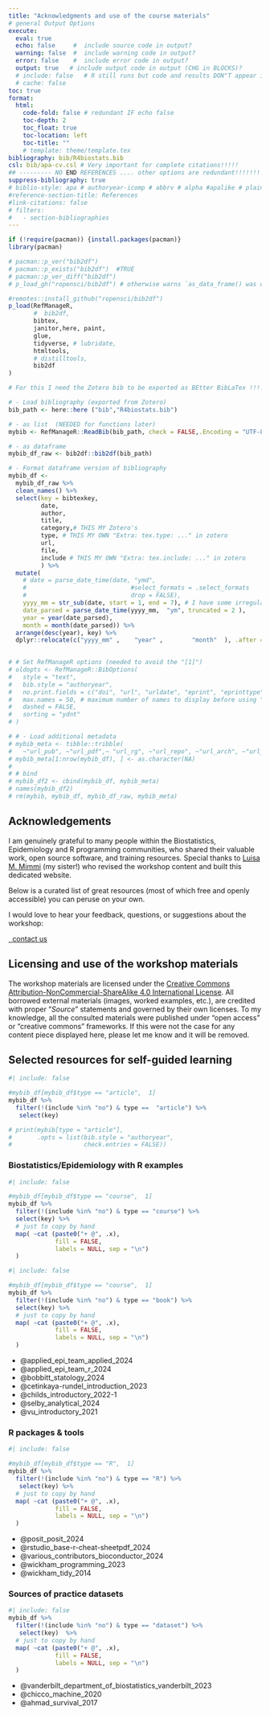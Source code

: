```yaml
---
title: "Acknowledgments and use of the course materials"
# general Output Options
execute:     
  eval: true
  echo: false     #  include source code in output?
  warning: false  #  include warning code in output?
  error: false    #  include error code in output?
  output: true   # include output code in output (CHG in BLOCKS)?
  # include: false   # R still runs but code and results DON"T appear in output  
  # cache: false
toc: true
format:
  html:
    code-fold: false # redundant IF echo false 
    toc-depth: 2
    toc_float: true
    toc-location: left
    toc-title: ""
    # template: theme/template.tex  
bibliography: bib/R4biostats.bib
csl: bib/apa-cv.csl # Very important for complete citations!!!!! 
## --------- NO END REFERENCES .... other options are redundant!!!!!!!!!!!!!!!!!!!!!!!!!!!!!!
suppress-bibliography: true
# biblio-style: apa # authoryear-icomp # abbrv # alpha #apalike # plain # unsrt #siam
#reference-section-title: References
#link-citations: false
# filters:
#   - section-bibliographies
---
```


<!-- ::: {.callout-caution collapse="false"} -->
<!-- Website construction in progress... -->
<!-- ::: -->

```r
if (!require(pacman)) {install.packages(pacman)} 
library(pacman)

# pacman::p_ver("bib2df")
# pacman::p_exists("bib2df")  #TRUE
# pacman::p_ver_diff("bib2df")
# p_load_gh("ropensci/bib2df") # otherwise warns `as_data_frame() was deprecated in tibble 2.0.0.`

#remotes::install_github("ropensci/bib2df")
p_load(RefManageR,
       #  bib2df,
       bibtex,
       janitor,here, paint,
       glue,
       tidyverse, # lubridate,
       htmltools,
       # distilltools,
       bib2df
)

```

```r
# For this I need the Zotero bib to be exported as BEtter BibLaTex !!!!!!!!!!!!!

# - Load bibliography (exported from Zotero)
bib_path <- here::here ("bib","R4biostats.bib")

# - as list  (NEEDED for functions later)
mybib <- RefManageR::ReadBib(bib_path, check = FALSE,.Encoding = "UTF-8" )  #bibtex::do_read_bib(file = bib_path, encoding = "unknown", srcfile)

# - as dataframe
mybib_df_raw <- bib2df::bib2df(bib_path)  

# - Format dataframe version of bibliography
mybib_df <-
  mybib_df_raw %>%
  clean_names() %>%
  select(key = bibtexkey, 
         date, 
         author, 
         title, 
         category,# THIS MY Zotero's 
         type, # THIS MY OWN "Extra: tex.type: ..." in zotero 
         url, 
         file, 
         include # THIS MY OWN "Extra: tex.include: ..." in zotero 
         ) %>%
  mutate(
    # date = parse_date_time(date, "ymd",
    # 							  #select_formats = .select_formats
    # 							  drop = FALSE),
    yyyy_mm = str_sub(date, start = 1, end = 7), # I have some irregularities in format  
    date_parsed = parse_date_time(yyyy_mm,  "ym", truncated = 2 ),
    year = year(date_parsed), 
    month = month(date_parsed)) %>%
  arrange(desc(year), key) %>% 
  dplyr::relocate(c("yyyy_mm" ,    "year" ,        "month"  ), .after =date)

   
# # Set RefManageR options (needed to avoid the "[1]")
# oldopts <- RefManageR::BibOptions(
# 	style = "text",
# 	bib.style = "authoryear", 
# 	no.print.fields = c("doi", "url", "urldate", "eprint", "eprinttype"),
# 	max.names = 50, # maximum number of names to display before using “et al.”
# 	dashed = FALSE, 
# 	sorting = "ydnt"
# )

# # - Load additional metadata
# mybib_meta <- tibble::tribble( 
# 	~"url_pub", ~"url_pdf",~ "url_rg", ~"url_repo", ~"url_arch", ~"url_osf", ~"url_other", ~"url_blog" ) 
# mybib_meta[1:nrow(mybib_df), ] <- as.character(NA)
# 
# # bind 
# mybib_df2 <- cbind(mybib_df, mybib_meta)
# names(mybib_df2)
# rm(mybib, mybib_df, mybib_df_raw, mybib_meta)
```

 
## Acknowledgements
<!-- something along the lines of [MADA course](https://andreashandel.github.io/MADAcourse/)    -->
<!--  https://www.laleggepertutti.it/492987_fair-use-esiste-in-italia -->

I am genuinely grateful to many people within the Biostatistics, Epidemiology and R programming communities, who shared their valuable work, open source software, and training resources. Special thanks to [Luisa M. Mimmi](https://luisamimmi.org/) (my sister!) who revised the workshop content and built this dedicated website. 

Below is a curated list of great resources (most of which free and openly accessible) you can peruse on your own. 

<!-- The following individuals have contributed to improving the course: Ian Bachli (@idbachli), Megan Beaudry (@MeganSarah), Zane Billings (@wzbillings),   -->

I would love to hear your feedback, questions, or suggestions about the workshop:  <p> <a id="mail-link" href="mailto:lmm76@georgetown.edu"  class="btn btn-info"> <i class="fa fa-envelope"></i> &nbsp;&nbsp;contact us</a></p>

## Licensing and use of the workshop materials

The workshop materials are licensed under the [Creative Commons Attribution-NonCommercial-ShareAlike 4.0 International License](https://creativecommons.org/licenses/by-nc-sa/4.0/). All borrowed external materials (images, worked examples, etc.), are credited with proper "*Source*" statements and governed by their own licenses. To my knowledge, all the consulted materials were published under "open access" or "creative commons" frameworks. If this were not the case for any content piece displayed here, please let me know and it will be  removed.

 
<!-- ## Materials -->

<!-- This source code and license for all of the materials on this website can be found on a dedicated Github repo [{{< fa brands github >}}](https://github.com/Lulliter/R4biostats). -->

<!-- ## License -->

<!-- The work presented in this website is licensed under a {{< fa brands creative-commons >}} {{< fa brands creative-commons-by >}} {{< fa brands creative-commons-nc >}} {{< fa brands creative-commons-sa >}} [Creative Commons Attribution-NonCommercial-ShareAlike 4.0 International License](https://creativecommons.org/licenses/by-nc-sa/4.0/), except for the borrowed and mentioned with proper *"Source:"* statements. -->


## Selected resources for self-guided learning

<!-- ### Journal Articles -->

```r
#| include: false

#mybib_df[mybib_df$type == "article",  1] 
mybib_df %>% 
  filter(!(include %in% "no") & type ==  "article") %>% 
   select(key)

# print(mybib[type = "article"], 
#       .opts = list(bib.style = "authoryear", 
#                    check.entries = FALSE))

```

 <!-- + @mayne_role_1957     -->

### Biostatistics/Epidemiology with R examples

```r
#| include: false

#mybib_df[mybib_df$type == "course",  1] 
mybib_df %>% 
  filter(!(include %in% "no") & type == "course") %>% 
  select(key) %>% 
  # just to copy by hand
  map( ~cat (paste0("+ @", .x),
             fill = FALSE, 
             labels = NULL, sep = "\n")
  )
```

```r
#| include: false

#mybib_df[mybib_df$type == "course",  1] 
mybib_df %>% 
  filter(!(include %in% "no") & type == "book") %>% 
  select(key) %>% 
  # just to copy by hand
  map( ~cat (paste0("+ @", .x),
             fill = FALSE, 
             labels = NULL, sep = "\n")
  )
```


+ @applied_epi_team_applied_2024
+ @applied_epi_team_r_2024
+ @bobbitt_statology_2024
+ @cetinkaya-rundel_introduction_2023
+ @childs_introductory_2022-1
+ @selby_analytical_2024                                   
+ @vu_introductory_2021

### R packages & tools

```r
#| include: false

#mybib_df[mybib_df$type == "R",  1] 
mybib_df %>% 
  filter(!(include %in% "no") & type == "R") %>% 
   select(key) %>% 
  # just to copy by hand
  map( ~cat (paste0("+ @", .x),
             fill = FALSE, 
             labels = NULL, sep = "\n")
  )
``` 

+ @posit_posit_2024
+ @rstudio_base-r-cheat-sheetpdf_2024
+ @various_contributors_bioconductor_2024
+ @wickham_programming_2023
+ @wickham_tidy_2014


### Sources of practice datasets

```r
#| include: false
mybib_df %>% 
  filter(!(include %in% "no") & type == "dataset") %>% 
   select(key)  %>% 
  # just to copy by hand
  map( ~cat (paste0("+ @", .x),
             fill = FALSE, 
             labels = NULL, sep = "\n")
  )
```

+ @vanderbilt_department_of_biostatistics_vanderbilt_2023
+ @chicco_machine_2020
+ @ahmad_survival_2017

<!-- <!-- For HTML output -->  
<!-- ::: {.content-hidden when-format="html"} -->
<!-- ## References -->
<!-- ::: -->

